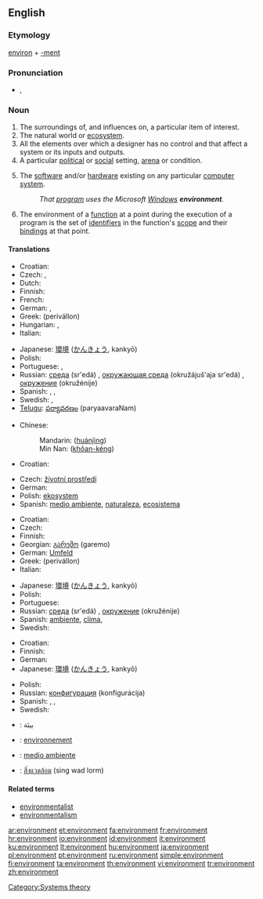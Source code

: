 {{see|Environment}}
{{wikipedia|dab=environment}}
==English==

===Etymology===
{{Fr.}} [[environ]] + [[-ment]]

===Pronunciation===
* {{IPA|/ɪnˈvaɪə.rən.ment/}}, {{SAMPA|/In"vaI@.r@n.m@nt/}}

===Noun===
{{en-noun}}

# The surroundings of, and influences on, a particular item of interest.
# The natural world or [[ecosystem]].
# All the elements over which a designer has no control and that affect a system or its inputs and outputs.
# A particular [[political]] or [[social]] setting, [[arena]] or condition.
# {{context|computing}} The [[software]] and/or [[hardware]] existing on any particular [[computer]] [[system]].
#: ''That [[program]] uses the Microsoft [[Windows]] '''environment'''.''
# {{complang}} The environment of a [[function]] at a point during the execution of a program is the set of [[identifiers]] in the function's [[scope]] and their [[bindings]] at that point.

====Translations====
{{trans-top|area around something}}
* Croatian: {{t+|hr|okruženje|n}}
* Czech: {{t+|cs|prostředí|n}}, {{t-|cs|okolí|n}}
* Dutch: {{t+|nl|omgeving|c}}
* Finnish: {{t+|fi|ympäristö}}
* French: {{t+|fr|environnement}}
* German: {{t+|de|Umgebung}}, {{t+|de|Umwelt}}
* Greek: {{t+|el|περιβάλλον|n|sc=Grek}} (perivállon)
* Hungarian: {{t+|hu|környezet}}, {{t|hu|környék}}
* Italian: {{t+|it|ambiente|m}}
{{trans-mid}}
* Japanese: [[環境]] ([[かんきょう]], kankyō)
* Polish: {{t+|pl|środowisko|n}}
* Portuguese: {{t+|pt|meio|m}}, {{t+|pt|ambiente|m}}
* Russian: [[среда]] (sr'edá) {{f}}, [[окружающая среда]] (okružájuš'aja sr'edá) {{f}}, [[окружение]] (okružénije) {{n}}
* Spanish: {{t+|es|ambiente}}, {{t-|es|medio}}, {{t+|es|entorno}}
* Swedish: {{t+|sv|miljö}}, {{t+|sv|natur}}
* [[Telugu]]: [[పర్యావరణం]] (paryaavaraNam)
{{trans-bottom}}

{{trans-top|natural world or ecosystem}}
* Chinese:
*: Mandarin: {{zh-ts|環境|环境}} ([[huánjìng]])
*: Min Nan: {{zh-ts|環境|环境}} ([[khôan-kéng]])
* Croatian: {{t-|hr|ekosustav|m}}
{{trans-mid}}
* Czech: [[životní prostředí]] {{n}}
* German: {{t+|de|Umwelt}}
* Polish: [[ekosystem]] {{m}}
* Spanish: [[medio ambiente]], [[naturaleza]], [[ecosistema]]
{{trans-bottom}}

{{trans-top|political or social setting, arena or condition}}
* Croatian: {{t+|hr|okruženje|n}}
* Czech: {{t+|cs|prostředí|n}}
* Finnish: {{t+|fi|ympäristö}}
* Georgian: [[გარემო]] (garemo)
* German: [[Umfeld]]
* Greek: {{t+|el|περιβάλλον|n|sc=Grek}} (perivállon)
* Italian: {{t+|it|ambiente|m}}
{{trans-mid}}
* Japanese: [[環境]] ([[かんきょう]], kankyō)
* Polish: {{t+|pl|środowisko|n}}
* Portuguese: {{t+|pt|ambiente|m}}
* Russian: [[среда]] (sr'edá) {{f}}, [[окружение]] (okružénije) {{n}}
* Spanish: [[ambiente]], [[clima]],
* Swedish: {{t+|sv|miljö}}
{{trans-bottom}}

{{trans-top|software or hardware on a computer}}
* Croatian: {{t|hr|okolina|f}}
* Finnish: {{t+|fi|ympäristö}}
* German: {{t+|de|Umgebung}}
* Japanese: [[環境]] ([[かんきょう]], kankyō)
{{trans-mid}}
* Polish: {{t+|pl|środowisko|n}}
* Russian: [[конфигурация]] (konfigurácija) {{f}}
* Spanish: {{t+|es|sistema operativo}}, {{t-|es|programa}}, {{t-|es|medio}}
* Swedish: {{t+|sv|miljö}}
{{trans-bottom}}

{{checktrans-top}}
* {{ttbc|Arabic}}: بيئة
* {{ttbc|French}}: [[environnement]]
{{checktrans-mid}}
* {{ttbc|Spanish}}: [[medio ambiente]]
* {{ttbc|Thai}}: [[สิ่งแวดล้อม]] (sing wad lorm)
{{checktrans-bottom}}

====Related terms====
* [[environmentalist]]
* [[environmentalism]]

[[Category:Systems theory]]

[[ar:environment]]
[[et:environment]]
[[fa:environment]]
[[fr:environment]]
[[hr:environment]]
[[io:environment]]
[[id:environment]]
[[it:environment]]
[[ku:environment]]
[[lt:environment]]
[[hu:environment]]
[[ja:environment]]
[[pl:environment]]
[[pt:environment]]
[[ru:environment]]
[[simple:environment]]
[[fi:environment]]
[[ta:environment]]
[[th:environment]]
[[vi:environment]]
[[tr:environment]]
[[zh:environment]]
